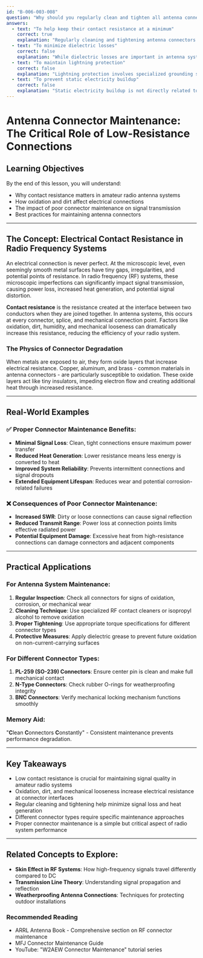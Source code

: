 ```yaml
---
id: "B-006-003-008"
question: "Why should you regularly clean and tighten all antenna connectors?"
answers:
  - text: "To help keep their contact resistance at a minimum"
    correct: true
    explanation: "Regularly cleaning and tightening antenna connectors ensures minimal contact resistance, which is critical for maintaining optimal signal transmission. Oxidation, dirt, and loose connections create microscopic air gaps and corrosion that increase electrical resistance, leading to signal loss, increased heat generation, and potential signal distortion. By keeping connections clean and tight, you ensure maximum electrical conductivity and minimize potential signal degradation."
  - text: "To minimize dielectric losses"
    correct: false
    explanation: "While dielectric losses are important in antenna systems, they are primarily related to the insulating materials between conductors, not connector surface contact. This answer confuses the mechanism of signal loss and does not address the specific issue of contact resistance at connector interfaces."
  - text: "To maintain lightning protection"
    correct: false
    explanation: "Lightning protection involves specialized grounding systems and surge protectors, not routine connector maintenance. While good connections can help overall system integrity, this is not the primary reason for cleaning and tightening antenna connectors. Lightning protection requires dedicated protective equipment and techniques beyond basic connector maintenance."
  - text: "To prevent static electricity buildup"
    correct: false
    explanation: "Static electricity buildup is not directly related to connector cleaning and tightening. While good connections can help provide a path for static discharge, preventing static is more about proper grounding and antenna system design rather than routine connector maintenance."
---
```


# Antenna Connector Maintenance: The Critical Role of Low-Resistance Connections

## Learning Objectives
By the end of this lesson, you will understand:
- Why contact resistance matters in amateur radio antenna systems
- How oxidation and dirt affect electrical connections
- The impact of poor connector maintenance on signal transmission
- Best practices for maintaining antenna connectors

---

## The Concept: Electrical Contact Resistance in Radio Frequency Systems

An electrical connection is never perfect. At the microscopic level, even seemingly smooth metal surfaces have tiny gaps, irregularities, and potential points of resistance. In radio frequency (RF) systems, these microscopic imperfections can significantly impact signal transmission, causing power loss, increased heat generation, and potential signal distortion.

**Contact resistance** is the resistance created at the interface between two conductors when they are joined together. In antenna systems, this occurs at every connector, splice, and mechanical connection point. Factors like oxidation, dirt, humidity, and mechanical looseness can dramatically increase this resistance, reducing the efficiency of your radio system.

### The Physics of Connector Degradation

When metals are exposed to air, they form oxide layers that increase electrical resistance. Copper, aluminum, and brass - common materials in antenna connectors - are particularly susceptible to oxidation. These oxide layers act like tiny insulators, impeding electron flow and creating additional heat through increased resistance.

---

## Real-World Examples

### ✅ Proper Connector Maintenance Benefits:
- **Minimal Signal Loss**: Clean, tight connections ensure maximum power transfer
- **Reduced Heat Generation**: Lower resistance means less energy is converted to heat
- **Improved System Reliability**: Prevents intermittent connections and signal dropouts
- **Extended Equipment Lifespan**: Reduces wear and potential corrosion-related failures

### ❌ Consequences of Poor Connector Maintenance:
- **Increased SWR**: Dirty or loose connections can cause signal reflection
- **Reduced Transmit Range**: Power loss at connection points limits effective radiated power
- **Potential Equipment Damage**: Excessive heat from high-resistance connections can damage connectors and adjacent components

---

## Practical Applications

### For Antenna System Maintenance:
1. **Regular Inspection**: Check all connectors for signs of oxidation, corrosion, or mechanical wear
2. **Cleaning Technique**: Use specialized RF contact cleaners or isopropyl alcohol to remove oxidation
3. **Proper Tightening**: Use appropriate torque specifications for different connector types
4. **Protective Measures**: Apply dielectric grease to prevent future oxidation on non-current-carrying surfaces

### For Different Connector Types:
1. **PL-259 (SO-239) Connectors**: Ensure center pin is clean and make full mechanical contact
2. **N-Type Connectors**: Check rubber O-rings for weatherproofing integrity
3. **BNC Connectors**: Verify mechanical locking mechanism functions smoothly

### Memory Aid:
"**C**lean **C**onnectors **C**onstantly" - Consistent maintenance prevents performance degradation.

---

## Key Takeaways

- Low contact resistance is crucial for maintaining signal quality in amateur radio systems
- Oxidation, dirt, and mechanical looseness increase electrical resistance at connector interfaces
- Regular cleaning and tightening help minimize signal loss and heat generation
- Different connector types require specific maintenance approaches
- Proper connector maintenance is a simple but critical aspect of radio system performance

---

## Related Concepts to Explore:
- **Skin Effect in RF Systems**: How high-frequency signals travel differently compared to DC
- **Transmission Line Theory**: Understanding signal propagation and reflection
- **Weatherproofing Antenna Connections**: Techniques for protecting outdoor installations

### Recommended Reading
- ARRL Antenna Book - Comprehensive section on RF connector maintenance
- MFJ Connector Maintenance Guide
- YouTube: "W2AEW Connector Maintenance" tutorial series